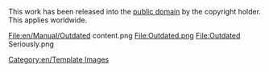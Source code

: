 This work has been released into the [http://en.wikipedia.org/wiki/Public_domain public domain] by the copyright holder. This applies worldwide.

<gallery widths=60px heights=60px perrow=7 caption="All Related">
File:en/Manual/Outdated content.png
File:Outdated.png
File:Outdated Seriously.png
</gallery>


[[Category:en/Template Images]]